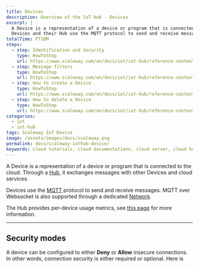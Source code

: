 ```yaml
---
title: Devices
description: Overview of the IoT Hub - Devices
excerpt: |
  A Device is a representation of a device or program that is connected to the cloud. Through a Hub, it exchanges messages with other Devices and cloud services.
  Devices and their Hub use the MQTT protocol to send and receive messages.
totalTime: PT10M
steps:
  - step: Identification and Security
    type: HowToStep
    url: https://www.scaleway.com/en/docs/iot/iot-hub/reference-content/devices/#-Security-modes
  - step: Message filters
    type: HowToStep
    url: https://www.scaleway.com/en/docs/iot/iot-hub/reference-content/devices/#-Message-filters
  - step: How to create a Device
    type: HowToStep
    url: https://www.scaleway.com/en/docs/iot/iot-hub/reference-content/devices/#-How-to-create-a-Device
  - step: How to delete a Device
    type: HowToStep
    url: https://www.scaleway.com/en/docs/iot/iot-hub/reference-content/devices/#-How-to-delete-a-Device
categories: 
  - iot
  - iot-hub
tags: Scaleway IoT Device
image: /assets/images/docs/scaleway.png
permalink: docs/scaleway-iothub-device/
keywords: cloud tutorials, cloud documentations, cloud server, cloud hosting, object storage, s3, functions, containers, serverless, iot, smart, connected, embedded, devices, hubs, mqtt
---
```


A Device is a representation of a device or program that is connected to the cloud. Through a [Hub](/iot/iot-hub/concepts/#iot-hub), it exchanges messages with other Devices and cloud services.

Devices use the [MQTT](http://mqtt.org/) protocol to send and receive messages. MQTT over Websocket is also supported through a dedicated [Network](/iot/iot-hub/concepts/#network).

The Hub provides per-device usage metrics, see [this page](/iot/iot-hub/how-to/view-metrics) for more information.

---

## Security modes

A device can be configured to either **Deny** or **Allow** insecure connections. In other words, connection security is either required or optional. Here is how this translates with the 3 available connection methods.

By default, you can only open a single connection per Device. Opening a second one with the same credentials will terminate the first one, so you will notice if your device credentials are used by another MQTT client. If you want multiple MQTT to share the same credentials, you can turn on the `allow multiple connections` setting for a Device (not available on Shared plan Hubs).

The Device ID therefore provides a simple way of authenticating a device, which should not be considered secure. To establish a secure connection, a Device must connect using mutual TLS authentication.

* **Mutual-authentication TLS**
  This is the strongest security for a Device. The connection is encrypted with TLS, and during the handshake the Hub will verify the identity of the Device, and the Device the identity of the Hub.  
  For that two-way verification to occur, the client must possess the Device's certificate and private key, which are displayed only once at the creation of the Device (Scaleway does not store them). It must also possess the certificate authority of the Hub, which can be downloaded from the Hub overview.

  If the Device is configured to **Deny Insecure connection**, it **must** connect in this mode.<br/>
  If the Device is configured to **Allow Insecure connection**, it **may** connect in this mode.

* **Server-authentication TLS**
  This mode offers an intermediate level of security. The connection is still encrypted, but only the Device verifies the identity of the Hub, not the other way around.
  For that one-way verification to occur, the physical device must only possess the certificate authority of the Hub, which can be downloaded from the Hub's Network tab.

  If the Device is configured to **Deny Insecure connection**, it **cannot** connect in this mode.<br/>
  If the Device is configured to **Allow Insecure connection**, it **may** connect in this mode.

* **Plain**
  This mode offers least security. The connection is neither encrypted nor authenticated. This is a good starting point for application development, but we recommend avoiding it in production stage.

  If the Device is configured to **Deny Insecure connection**, it **cannot** connect in this mode.<br/>
  If the Device is configured to **Allow Insecure connection**, it **may** connect in this mode.

For both TLS modes, your MQTT clients can authenticate the Hub with the Server Certificate Authority, which is available in the IoT Hub Networks tab in your [Scaleway Console](https://console.scaleway.com), in the Default MQTT Network item.

> Please note you will deal with 2 different Certificate Authorities (CA): the Hub CA which signs Device certificates, and the Server CA which signs IoT Hub Endpoint certificate.

Devices can also be identified by a custom certificate authority (CA). See [this page](/iot/iot-hub/how-to/provide-own-certificate-authority) for instructions on how install a custom CA on a Hub. When using a custom CA, devices will be identified by the common name of their provided certificates. If a device with that name does not exist in the Hub, it will be disconnected during the TLS handshake, unless you enable device auto-provisioning. When device auto-provisioning is enabled, if there's no Hub device corresponding to the common name, a Hub device will be created and the device won't be disconnected. See [this page](/iot/iot-hub/how-to/enable-auto-provisioning) for instructions on how enable device auto-provisioning.
If you want to customize auto-provisioned devices, you can set up a REST route to trigger on the associated [Hub events](/iot/iot-hub/how-to/simulate-event).

<Message type="important">

When using a custom CA, the complete certificate chain, from the device certificate up to the custom CA installed in the Hub, must be provided when establishing the TLS connection. Failing to do so will result in the client being disconnected during the TLS handshake. The Hub relies on the Certificate Authority to find your Hub, and on the certificate chain to check that the device certificate was directly or indirectly signed by the custom CA.

</Message>

## Device Identification

A Device can identify itself to IoT Hub in 2 different ways:

* **By certificate**
  Issue a certificate with the `Common Name` field set to the Device Name. This can only be used when the Device connects with mutual-authentication TLS, in other modes the Device doesn't use a certificate.

* **By device ID**
  Use the Device ID in the MQTT Username field. Alternatively, you can also use it as MQTT Client ID. However, this is not recommended for new applications as this option is now deprecated.

---

## Multiple connections for a Device

By default, you can only open a single connection per Device. Opening a second one with the same credentials will terminate the first one so you will notice if your device credentials are used by another MQTT client. If you want multiple MQTT to share the same credentials, you can turn on the `allow multiple connections` setting for a Device (not available on Shared plan Hubs).

---

## Message filters

Message filters allow you to control which topics a device can **publish** and **subscribe** to. There is a publish filter and a subscribe filter, each filter operates independently.

You can either **accept** topics in the list (topic whitelist) or **reject** topics in the list (topic blacklist). Topics in the lists may contain MQTT wildcards. You can type in as many topics as you want, one topic per line.

A message published to a forbidden topic will be dropped.
When subscribing, if at least one subscription matches a forbidden topic (directly or using a wildcard) the whole subscription will be rejected.
In both cases yon can monitor [Hub events](/iot/iot-hub/how-to/understand-event-messages) to detect such errors.

The default filter does not restrict publications and subscriptions, thus accepting all topics.

<Message type="note">

This is not equivalent to "Accept #" because MQTT '#' wildcard excludes topics starting with '$', as per the MQTT specification.

</Message>

### Message filters template

<Message type="note">

This feature is currently in **beta** status.

</Message>

The Message filters now accept templating to use some metadata associated with the Hub and Device to be used in the filter.

The following elements are available:
* `hub.name`: The Hub's name
* `hub.id`: The Hub's ID
* `device.name`: The Device's name
* `device.id`: The Device's ID

To use them in your message filters use double curly brackets arround the element you want to use.
For example:
```
    {% raw %}/{{ hub.name }}/{{ device.name }}/#{% endraw %}
```
Will build the following filter when the Hub is named `MyHub` and the Device `MyDevice`:
```
    /MyHub/MyDevice/#
```

Issues when parsing the template will be reported through [Hub events](/iot/iot-hub/how-to/simulate-event) as warnings, in that case the filter may be dropped from the list.

<Message type="note">

This feature is currently in "beta", it might still change while we add templating to other components of the IoT Hub, in order to unify the experience inside the platform.

</Message>